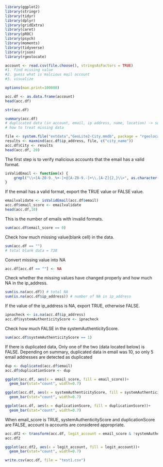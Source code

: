 ```{r}
library(ggplot2)
library(stringr)
library(tidyr)
library(dplyr)
library(gridExtra)
library(caret)
library(pROC)
library(psych)
library(moments)
library(tidyverse)
library(rjson)
library(rgeolocate)
```


```{r}
account <- read.csv(file.choose(), stringsAsFactors = TRUE)
#1. find missing value
#2. guess what is malcious mail account
#3. visualize
```

```{r}
options(max.print=100000)
```

```{r}
acc.df <- as.data.frame(account)
head(acc.df)
```


```{r}
str(acc.df)
```
```{r}
summary(acc.df)
# duplicated data (in account, email, ip address, name, location) -> suspect malicious_account
# how to treat missing data

```
```{r}
file <- system.file("extdata","GeoLite2-City.mmdb", package = "rgeolocate")
results <- maxmind(acc.df$ip_address, file, c("city_name"))
acc.df$City <- results
head(acc.df, 20)
```


The first step is to verify malicious accounts that the email has a valid format.
```{r}
isValidEmail <- function(x) {
    grepl("\\<[A-Z0-9._%+-]+@[A-Z0-9.-]+\\.[A-Z]{2,}\\>", as.character(x), ignore.case=TRUE)
}

```

If the email has a valid format, export the TRUE value or FALSE value.
```{r}
emailvalidate <- isValidEmail(acc.df$email)
acc.df$email_score <- emailvalidate
head(acc.df,10)

```

This is the number of emails with invalid formats.
```{r}
sum(acc.df$email_score == 0)
```

Check how much missing value(blank cell) in the data.
```{r}
sum(acc.df == "")
# total blank data = 738
```

Convert missing value into NA
```{r}
acc.df[acc.df == ""] <- NA
```

Check whether the missing values have changed properly and how much NA in the ip_address.
```{r}
sum(is.na(acc.df)) # total NA 
sum(is.na(acc.df$ip_address)) # number of NA in ip_address
```

If the value of the ip_address is NA, export TRUE, otherwise FALSE.
```{r}
ipnacheck <- is.na(acc.df$ip_address)
acc.df$systemAuthenticityScore <- ipnacheck
```

Check  how much FALSE in the systemAuthenticityScore.
```{r}
sum(acc.df$systemAuthenticityScore == 1)
```

If there is duplicated data, Only one of the two (data located below) is FALSE. Depending on summary, duplicated data in email was 10, so only 5 email addresses are detected as duplicated
```{r}
dup <- duplicated(acc.df$email)
acc.df$duplicationScore <- dup
```


```{r}
ggplot(acc.df, aes(x = email_score, fill = email_score))+ 
  geom_bar(stat="count", width=0.7)

ggplot(acc.df, aes(x = systemAuthenticityScore, fill = systemAuthenticityScore))+ 
  geom_bar(stat="count", width=0.7)

ggplot(acc.df, aes(x = duplicationScore, fill = duplicationScore))+ 
  geom_bar(stat="count", width=0.7)
```

When email_score is TRUE, systemAuthenticityScore and duplicationScore are FALSE, account is accounts are considered appropriate.
```{r}
acc.df2 <- transform(acc.df, legit_account = email_score & !systemAuthenticityScore & !duplicationScore)
acc.df2
```

```{r}
ggplot(acc.df2, aes(x = legit_account, fill = legit_account))+ 
  geom_bar(stat="count", width=0.7)
```



```{r}
write.csv(acc.df, file = "test1.csv")
```